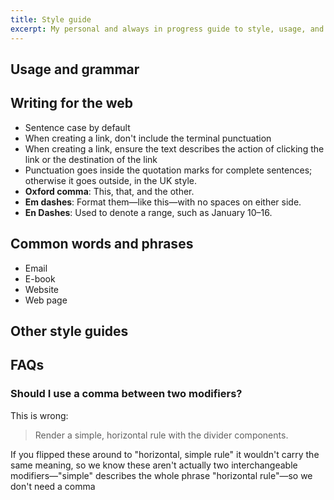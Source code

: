 ```yaml
---
title: Style guide
excerpt: My personal and always in progress guide to style, usage, and grammar for writing on the web.
---
```


## Usage and grammar

## Writing for the web

- Sentence case by default
- When creating a link, don't include the terminal punctuation
- When creating a link, ensure the text describes the action of clicking the link or the destination of the link
- Punctuation goes inside the quotation marks for complete sentences; otherwise it goes outside, in the UK style.
- **Oxford comma**: This, that, and the other.
- **Em dashes**: Format them—like this—with no spaces on either side.
- **En Dashes**: Used to denote a range, such as January 10–16.

## Common words and phrases

- Email
- E-book
- Website
- Web page

## Other style guides

## FAQs

### Should I use a comma between two modifiers? 

This is wrong:

> Render a simple, horizontal rule with the divider components.

If you flipped these around to "horizontal, simple rule" it wouldn't carry the same meaning, so we know these aren't actually two interchangeable modifiers—"simple" describes the whole phrase "horizontal rule"—so we don't need a comma